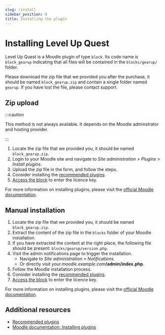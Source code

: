 ```yaml
---
slug: /install
sidebar_position: 0
title: Installing the plugin
---
```


# Installing Level Up Quest

Level Up Quest is a Moodle plugin of type `block`. Its code name is `block_gearup` indicating that all files will be contained in the `blocks/gearup/` folder.

Please download the zip file that we provided you after the purchase, it should be named `block_gearup.zip` and contain a single folder named `gearup`. If you have lost the file, please contact support.

## Zip upload

:::caution

This method is not always available. It depends on the Moodle adminstrator and hosting provider.

:::

1. Locate the zip file that we provided you, it should be named `block_gearup.zip`.
2. Login to your Moodle site and navigate to _Site administration > Plugins > Install plugins_.
3. Upload the zip file in the form, and follow the steps.
4. Consider installing the [recommended plugins](./recommended-plugins.mdx).
5. [Access the block](./usage.mdx) to enter the licence key.

For more information on installing plugins, please visit the [official Moodle documentation](https://docs.moodle.org/en/Installing_plugins).

## Manual installation

1. Locate the zip file that we provided you, it should be named `block_gearup.zip`.
2. Extract the content of the zip file in the `blocks` folder of your Moodle installation.
3. If you have extracted the content at the right place, the following file should be present: `blocks/gearup/version.php`.
4. Visit the admin notifications page to trigger the installation.
   - Navigate to _Site administration > Notifications_.
   - Or directly visit _your.moodle.example.com_**/admin/index.php**.
5. Follow the Moodle installation process.
6. Consider installing the [recommended plugins](./recommended-plugins.mdx).
7. [Access the block](./usage.mdx) to enter the licence key.

For more information on installing plugins, please visit the [official Moodle documentation](https://docs.moodle.org/en/Installing_plugins).

## Additional resources

- [Recommended plugins](./recommended-plugins.mdx)
- [Moodle documentation: Installing plugins](https://docs.moodle.org/en/Installing_plugins)
